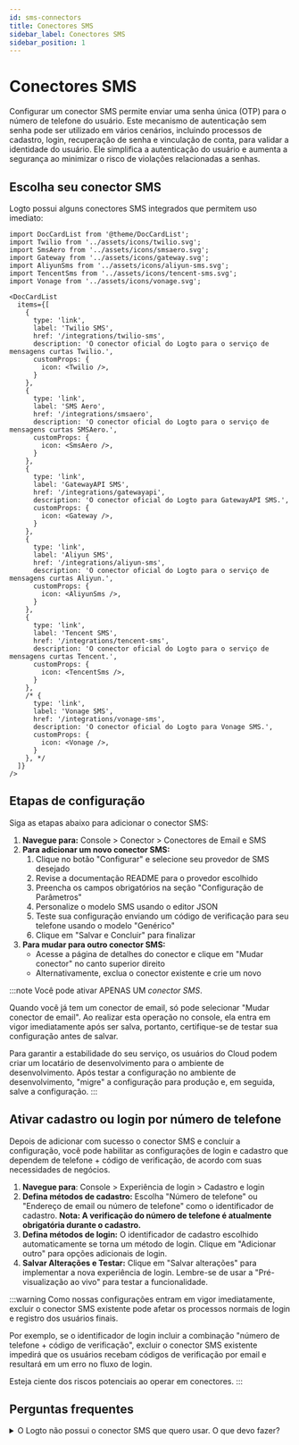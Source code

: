 ```yaml
---
id: sms-connectors
title: Conectores SMS
sidebar_label: Conectores SMS
sidebar_position: 1
---
```


# Conectores SMS

Configurar um conector SMS permite enviar uma senha única (OTP) para o número de telefone do usuário. Este mecanismo de autenticação sem senha pode ser utilizado em vários cenários, incluindo processos de cadastro, login, recuperação de senha e vinculação de conta, para validar a identidade do usuário. Ele simplifica a autenticação do usuário e aumenta a segurança ao minimizar o risco de violações relacionadas a senhas.

## Escolha seu conector SMS

Logto possui alguns conectores SMS integrados que permitem uso imediato:

```mdx-code-block
import DocCardList from '@theme/DocCardList';
import Twilio from '../assets/icons/twilio.svg';
import SmsAero from '../assets/icons/smsaero.svg';
import Gateway from '../assets/icons/gateway.svg';
import AliyunSms from '../assets/icons/aliyun-sms.svg';
import TencentSms from '../assets/icons/tencent-sms.svg';
import Vonage from '../assets/icons/vonage.svg';

<DocCardList
  items={[
    {
      type: 'link',
      label: 'Twilio SMS',
      href: '/integrations/twilio-sms',
      description: 'O conector oficial do Logto para o serviço de mensagens curtas Twilio.',
      customProps: {
        icon: <Twilio />,
      }
    },
    {
      type: 'link',
      label: 'SMS Aero',
      href: '/integrations/smsaero',
      description: 'O conector oficial do Logto para o serviço de mensagens curtas SMSAero.',
      customProps: {
        icon: <SmsAero />,
      }
    },
    {
      type: 'link',
      label: 'GatewayAPI SMS',
      href: '/integrations/gatewayapi',
      description: 'O conector oficial do Logto para GatewayAPI SMS.',
      customProps: {
        icon: <Gateway />,
      }
    },
    {
      type: 'link',
      label: 'Aliyun SMS',
      href: '/integrations/aliyun-sms',
      description: 'O conector oficial do Logto para o serviço de mensagens curtas Aliyun.',
      customProps: {
        icon: <AliyunSms />,
      }
    },
    {
      type: 'link',
      label: 'Tencent SMS',
      href: '/integrations/tencent-sms',
      description: 'O conector oficial do Logto para o serviço de mensagens curtas Tencent.',
      customProps: {
        icon: <TencentSms />,
      }
    },
    /* {
      type: 'link',
      label: 'Vonage SMS',
      href: '/integrations/vonage-sms',
      description: 'O conector oficial do Logto para Vonage SMS.',
      customProps: {
        icon: <Vonage />,
      }
    }, */
  ]}
/>
```

## Etapas de configuração

Siga as etapas abaixo para adicionar o conector SMS:

1. **Navegue para:** <CloudLink to="/connectors/passwordless">Console > Conector > Conectores de Email e SMS</CloudLink>
2. **Para adicionar um novo conector SMS:**
   1. Clique no botão "Configurar" e selecione seu provedor de SMS desejado
   2. Revise a documentação README para o provedor escolhido
   3. Preencha os campos obrigatórios na seção "Configuração de Parâmetros"
   4. Personalize o modelo SMS usando o editor JSON
   5. Teste sua configuração enviando um código de verificação para seu telefone usando o modelo "Genérico"
   6. Clique em "Salvar e Concluir" para finalizar
3. **Para mudar para outro conector SMS:**
   - Acesse a página de detalhes do conector e clique em "Mudar conector" no canto superior direito
   - Alternativamente, exclua o conector existente e crie um novo

:::note
Você pode ativar APENAS UM _conector SMS_.

Quando você já tem um conector de email, só pode selecionar "Mudar conector de email". Ao realizar esta operação no console, ela entra em vigor imediatamente após ser salva, portanto, certifique-se de testar sua configuração antes de salvar.

Para garantir a estabilidade do seu serviço, os usuários do Cloud podem criar um locatário de desenvolvimento para o ambiente de desenvolvimento. Após testar a configuração no ambiente de desenvolvimento, "migre" a configuração para produção e, em seguida, salve a configuração.
:::

## Ativar cadastro ou login por número de telefone

Depois de adicionar com sucesso o conector SMS e concluir a configuração, você pode habilitar as configurações de login e cadastro que dependem de telefone + código de verificação, de acordo com suas necessidades de negócios.

1. **Navegue para**: <CloudLink to="/sign-in-experience/sign-up-and-sign-in">Console > Experiência de login > Cadastro e login</CloudLink>
2. **Defina métodos de cadastro:** Escolha "Número de telefone" ou "Endereço de email ou número de telefone" como o identificador de cadastro. **Nota: A verificação do número de telefone é atualmente obrigatória durante o cadastro.**
3. **Defina métodos de login:** O identificador de cadastro escolhido automaticamente se torna um método de login. Clique em "Adicionar outro" para opções adicionais de login.
4. **Salvar Alterações e Testar:** Clique em "Salvar alterações" para implementar a nova experiência de login. Lembre-se de usar a "Pré-visualização ao vivo" para testar a funcionalidade.

:::warning
Como nossas configurações entram em vigor imediatamente, excluir o conector SMS existente pode afetar os processos normais de login e registro dos usuários finais.

Por exemplo, se o identificador de login incluir a combinação "número de telefone + código de verificação", excluir o conector SMS existente impedirá que os usuários recebam códigos de verificação por email e resultará em um erro no fluxo de login.

Esteja ciente dos riscos potenciais ao operar em conectores.
:::

## Perguntas frequentes

<details>
<summary>O Logto não possui o conector SMS que quero usar. O que devo fazer?</summary>

Ainda estamos trabalhando em mais conectores. Se você precisar de mais opções, basta nos informar suas necessidades no Discord e registrar uma Solicitação de Recurso no [GitHub](https://github.com/logto-io/logto/issues). Se precisar de mais assistência, você também pode [entrar em contato conosco por email](mailto:contact@logto.io).

Para usuários do Logto de código aberto, fornecemos um método de criação de conector fácil de estender, permitindo que você [personalize seu próprio conector](/logto-oss/develop-your-connector) com base em seus cenários específicos. Você é sempre bem-vindo para enviar um pull request para o Logto, para que outros na comunidade também possam se beneficiar do seu trabalho.

</details>
